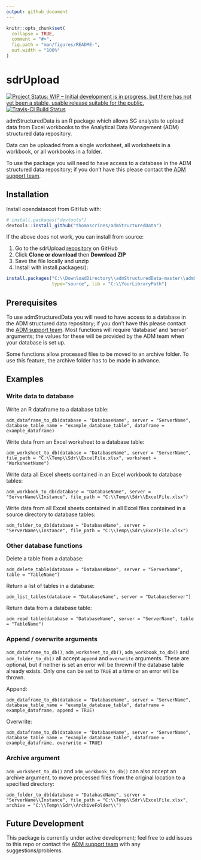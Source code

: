 ```yaml
---
output: github_document
---
```


<!-- README.md is generated from README.Rmd. Please edit that file -->

```r
knitr::opts_chunk$set(
  collapse = TRUE,
  comment = "#>",
  fig.path = "man/figures/README-",
  out.width = "100%"
)
```
# sdrUpload

<!-- badges: start -->
[![Project Status: WIP – Initial development is in progress, but there has not yet been a stable, usable release suitable for the public.](https://www.repostatus.org/badges/latest/wip.svg)](https://www.repostatus.org/#wip) [![Travis-CI Build Status](https://api.travis-ci.org/thomascrines/admStructuredData.svg?branch=master)](https://travis-ci.org/thomascrines/admStucturedData)
<!-- badges: end -->

admStructuredData is an R package which allows SG analysts to upload data from Excel workbooks to the Analytical Data Management (ADM) structured data repository.

Data can be uploaded from a single worksheet, all worksheets in a workbook, or all workbooks in a folder. 

To use the package you will need to have access to a database in the ADM structured data repository; if you don't have this please contact the [ADM support team](mailto:adm.support@gov.scot).

## Installation

Install opendatascot from GitHub with:

```r
# install.packages("devtools")
devtools::install_github("thomascrines/admStructuredData")
```

If the above does not work, you can install from source:

1. Go to the sdrUpload [repository](https://github.com/thomascrines/admStructuredData) on GitHub
2. Click **Clone or download** then **Download ZIP**
3. Save the file locally and unzip
4. Install with install.packages():

```r
install.packages("C:\\DownloadDirectory\\admStructuredData-master\\admStructuredData-master", repos = NULL,
                 type="source", lib = "C:\\YourLibraryPath")
```

Prerequisites
---------
To use admStructuredData you will need to have access to a database in the ADM structured data repository; if you don't have this please contact the [ADM support team](mailto:adm.support@gov.scot). Most functions will require 'database' and 'server' arguments; the values for these will be provided by the ADM team when your database is set up.

Some functions allow processed files to be moved to an archive folder. To use this feature, the archive folder has to be made in advance.

Examples
---------
### Write data to database

Write an R dataframe to a database table:

`adm_dataframe_to_db(database = "DatabaseName", server = "ServerName", database_table_name = "example_database_table", dataframe = example_dataframe)`

Write data from an Excel worksheet to a database table:

`adm_worksheet_to_db(database = "DatabaseName", server = "ServerName", file_path = "C:\\Temp\\Sdr\\ExcelFile.xlsx", worksheet = "WorksheetName")`

Write data all Excel sheets contained in an Excel workbook to database tables:

`adm_workbook_to_db(database = "DatabaseName", server = "ServerName\\Instance", file_path = "C:\\Temp\\Sdr\\ExcelFile.xlsx")`

Write data from all Excel sheets contained in all Excel files contained in a source directory to database tables:

`adm_folder_to_db(database = "DatabaseName", server = "ServerName\\Instance", file_path = "C:\\Temp\\Sdr\\ExcelFile.xlsx")`

### Other database functions

Delete a table from a database:

`adm_delete_table(database = "DatabaseName", server = "ServerName", table = "TableName")`

Return a list of tables in a database:

`adm_list_tables(database = "DatabaseName", server = "DatabaseServer")`

Return data from a database table:

`adm_read_table(database = "DatabaseName", server = "ServerName", table = "TableName")`

### Append / overwrite arguments

`adm_dataframe_to_db()`, `adm_worksheet_to_db()`, `adm_workbook_to_db()` and `adm_folder_to_db()` all accept `append` and `overwrite` arguments.
These are optional, but if neither is set an error will be thrown if the database table already exists.
Only one can be set to `TRUE` at a time or an error will be thrown.

Append:

`adm_dataframe_to_db(database = "DatabaseName", server = "ServerName", database_table_name = "example_database_table", dataframe = example_dataframe, append = TRUE)`

Overwrite:

`adm_dataframe_to_db(database = "DatabaseName", server = "ServerName", database_table_name = "example_database_table", dataframe = example_dataframe, overwrite = TRUE)`

### Archive argument

`adm_worksheet_to_db()` and `adm_workbook_to_db()` can also accept an archive argument, to move processed files from the original location to a specified directory:

`adm_folder_to_db(database = "DatabaseName", server = "ServerName\\Instance", file_path = "C:\\Temp\\Sdr\\ExcelFile.xlsx", archive = "C:\\Temp\\Sdr\\ArchiveFolder\\")`

Future Development
---------
This package is currently under active development; feel free to add issues to this repo or contact the [ADM support team](mailto:adm.support@gov.scot) with any suggestions/problems.

